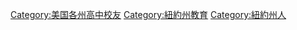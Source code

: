 [[Category:美国各州高中校友|Category:美国各州高中校友]]
[[Category:紐約州教育|Category:紐約州教育]]
[[Category:紐約州人|Category:紐約州人]]